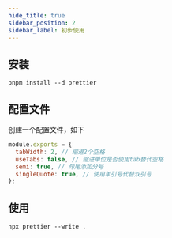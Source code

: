 ```yaml
---
hide_title: true
sidebar_position: 2
sidebar_label: 初步使用
---
```



## 安装

```shell
pnpm install --d prettier
```


## 配置文件

创建一个配置文件，如下
```js title="prettier.config.js"
module.exports = {
  tabWidth: 2, // 缩进2个空格
  useTabs: false, // 缩进单位是否使用tab替代空格
  semi: true, // 句尾添加分号
  singleQuote: true, // 使用单引号代替双引号
};
```

## 使用
```shell
npx prettier --write .
```

